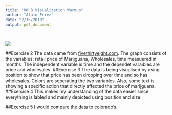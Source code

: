 ```yaml
---
title: "HW 3 Visualization Warmup"
author: "Alain Perez"
date: "2/15/2018"
output: pdf_document
  
---
```



![](weedprices.png)

##Exercise 2
The data came from [fivethirtyeight.com](https://fivethirtyeight.com/features/legal-weed-isnt-the-boon-small-businesses-thought-it-would-be/). The graph consists of the variables: retail price of Marijguana, Wholesales, time measuered in months. The independent variable is time and the dependet varaibles are price and wholesales. 
##Exercise 3
The data is being visualised by using position to show that price has been dropping over time and so has wholesales. Colors are seperating the two variables. Also, some text is showing a specific action that directly affected the price of marijguana.
##Exercise 4 
This makes my understanding of the data easier since everything is labled and mainly depicted using position and size.

##Exercise 5
I would compare the data to colorado's.
